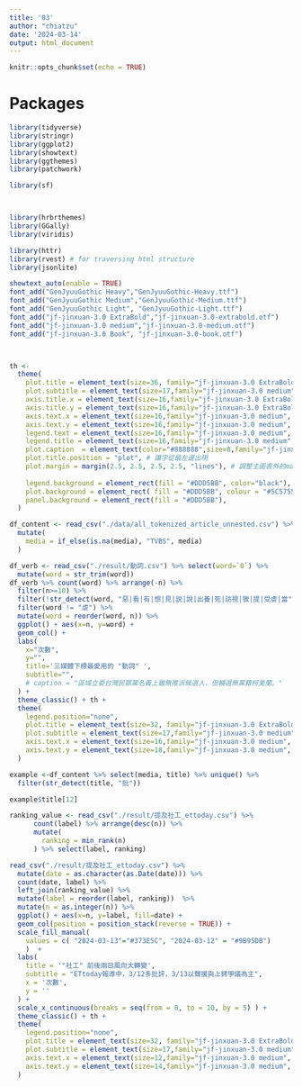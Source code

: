 ```yaml
---
title: '03'
author: "chiatzu"
date: '2024-03-14'
output: html_document
---
```


```r
knitr::opts_chunk$set(echo = TRUE)
```

# Packages
```r
library(tidyverse)
library(stringr)
library(ggplot2)
library(showtext)
library(ggthemes)
library(patchwork)

library(sf)



library(hrbrthemes)
library(GGally)
library(viridis)

library(httr)
library(rvest) # for traversing html structure
library(jsonlite)

showtext_auto(enable = TRUE)
font_add("GenJyuuGothic Heavy","GenJyuuGothic-Heavy.ttf")
font_add("GenJyuuGothic Medium","GenJyuuGothic-Medium.ttf")
font_add("GenJyuuGothic Light", "GenJyuuGothic-Light.ttf")
font_add("jf-jinxuan-3.0 ExtraBold","jf-jinxuan-3.0-extrabold.otf")
font_add("jf-jinxuan-3.0 medium","jf-jinxuan-3.0-medium.otf")
font_add("jf-jinxuan-3.0 Book", "jf-jinxuan-3.0-book.otf")



th <- 
  theme(
    plot.title = element_text(size=36, family="jf-jinxuan-3.0 ExtraBold", color="#3E3B3A"),
    plot.subtitle = element_text(size=17,family="jf-jinxuan-3.0 medium", margin = margin(7, 1, 20, 0), color="#3E3B3A" ),
    axis.title.x = element_text(size=16,family="jf-jinxuan-3.0 ExtraBold", color="#3E3B3A"),
    axis.title.y = element_text(size=16,family="jf-jinxuan-3.0 ExtraBold", color="#3E3B3A"),
    axis.text.x = element_text(size=16,family="jf-jinxuan-3.0 medium", color="#3E3B3A"),
    axis.text.y = element_text(size=16,family="jf-jinxuan-3.0 medium", color="#3E3B3A"),
    legend.text = element_text(size=16,family="jf-jinxuan-3.0 medium", color="#3E3B3A"),
    legend.title = element_text(size=16,family="jf-jinxuan-3.0 medium", color="#3E3B3A"),
    plot.caption  = element_text(color="#888888",size=8,family="jf-jinxuan-3.0 medium", ), #hjust = 1.1, vjust=-7
    plot.title.position = "plot", # 讓字從最左邊出現
    plot.margin = margin(2.5, 2.5, 2.5, 2.5, "lines"), # 調整主圖表外的margin
    
    legend.background = element_rect(fill = "#DDD5BB", color="black"),
    plot.background = element_rect( fill = "#DDD5BB", colour = "#5C5755", size = 10 ),
    panel.background = element_rect(fill = "#DDD5BB"), 
  )


```


```r
df_content <- read_csv("./data/all_tokenized_article_unnested.csv") %>% select(date, media, title, link , article,word=title_s_token ) %>%
  mutate(
    media = if_else(is.na(media), "TVBS", media)
  )

df_verb <- read_csv("./result/動詞.csv") %>% select(word=`0`) %>%
  mutate(word = str_trim(word))
df_verb %>% count(word) %>% arrange(-n) %>%
  filter(n>=10) %>%
  filter(!str_detect(word, "惡|看|有|想|見|説|說|出養|死|訪視|獵|提|受虐|當")) %>%
  filter(word != "虐") %>%
  mutate(word = reorder(word, n)) %>%
  ggplot() + aes(x=n, y=word) + 
  geom_col() + 
  labs(
    x="次數",
    y="",
    title='三媒體下標最愛用的 "動詞" ',
    subtitle="",
    # caption = "區域立委台灣民眾黨名義上雖無推派候選人，但輔選無黨籍柯美蘭。"
  ) +
  theme_classic() + th +
  theme(
    legend.position="none",
    plot.title = element_text(size=32, family="jf-jinxuan-3.0 ExtraBold", margin = margin(15, 0, 0, 0)),
    plot.subtitle = element_text(size=17,family="jf-jinxuan-3.0 medium", margin = margin(7, 1, 15, 0) ),
    axis.text.x = element_text(size=16,family="jf-jinxuan-3.0 medium", color="#3E3B3A"),
    axis.text.y = element_text(size=18,family="jf-jinxuan-3.0 medium", color="#3E3B3A"),
  ) 
```

```r
example <-df_content %>% select(media, title) %>% unique() %>%
  filter(str_detect(title, "批")) 

example$title[12]
```


```r
ranking_value <- read_csv("./result/提及社工_ettoday.csv") %>%
      count(label) %>% arrange(desc(n)) %>%
      mutate(
        ranking = min_rank(n)
      ) %>% select(label, ranking)

read_csv("./result/提及社工_ettoday.csv") %>%
  mutate(date = as.character(as.Date(date))) %>%
  count(date, label) %>%
  left_join(ranking_value) %>%
  mutate(label = reorder(label, ranking))  %>%
  mutate(n = as.integer(n)) %>%
  ggplot() + aes(x=n, y=label, fill=date) +
  geom_col(position = position_stack(reverse = TRUE)) +
  scale_fill_manual(
    values = c( "2024-03-13"="#373E5C", "2024-03-12" = "#9B95DB")
    )  +
  labs(
    title = '"社工" 前後兩日風向大轉變',
    subtitle = "ETtoday報導中，3/12多批評，3/13以聲援與上銬爭議為主",
    x = '次數',
    y = ''
  ) +
  scale_x_continuous(breaks = seq(from = 0, to = 10, by = 5) ) +
  theme_classic() + th +
  theme(
    legend.position="none",
    plot.title = element_text(size=32, family="jf-jinxuan-3.0 ExtraBold", margin = margin(15, 0, 0, 0)),
    plot.subtitle = element_text(size=17,family="jf-jinxuan-3.0 medium", margin = margin(7, 1, 15, 0) ),
    axis.text.x = element_text(size=12,family="jf-jinxuan-3.0 medium", color="#3E3B3A"),
    axis.text.y = element_text(size=14,family="jf-jinxuan-3.0 medium", color="#3E3B3A"),
  ) 

```







